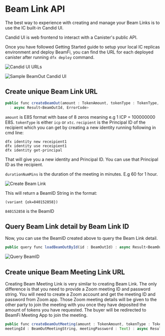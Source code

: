# Beam Link API

The best way to experience with creating and manage your Beam Links is to use the IC built-in Candid UI.

Candid UI is web frontend to interact with a Canister's public API.

Once you have followed Getting Started guide to setup your local IC replicas environment and deploy BeamFi, you can find the URL for each deployed canister after running `dfx deploy` command.

![Candid UI URLs](/candidurls.png)

![Sample BeamOut Candid UI](/beamout-candid-ui.png)

## Create unique Beam Link URL

```js
public func createBeamOut(amount : TokenAmount, tokenType : TokenType, recipient : Principal, durationNumMins : Nat32)
  : async Result<BeamOutId, ErrorCode>
```

`amount` is E8S format with base of 8 zeros meaning e.g 1 ICP = 100000000 E8S. `tokenType` is either `icp` or `xtc`.
`recipient` is the Principal ID of the recipient which you can get by creating a new identity running following in cmd line:

```
dfx identity new receipient1
dfx identity use receipient1
dfx identity get-principal
```

That will give you a new identity and Principal ID. You can use that Principal ID as the recipient.

`durationNumMins` is the duration of the meeting in minutes. E.g 60 for 1 hour.

![Create Beam Link](/create-beam-link.png)

This will return a BeamID String in the format:

```
(variant {ok=840152858})
```

`840152858` is the BeamID

## Query Beam Link detail by Beam Link ID

Now, you can use the BeamID created above to query the Beam Link detail.

```js
public query func loadBeamOutById(id : BeamOutId) : async Result<BeamOutModelV4, ErrorCode>
```

![Query BeamID](/query-beamid.png)

## Create unique Beam Meeting Link URL

Creating Beam Meeting Link is very similar to creating Beam Link. The only difference is that you need to provide a Zoom meeting ID and password string.
You will need to create a Zoom account and get the meeting ID and password from Zoom app. Those Zoom meeting details will be given to the other party to join the meeting with you once they have deposited the amount of tokens you have requested. The buyer will be redirected to BeamFi Meeting App to join the meeting.

```js
public func createBeamOutMeeting(amount : TokenAmount, tokenType : TokenType, recipient : Principal, durationNumMins : Nat32,
meetingId : BeamOutMeetingString, meetingPassword : Text) : async Result<BeamOutId, ErrorCode>
```
